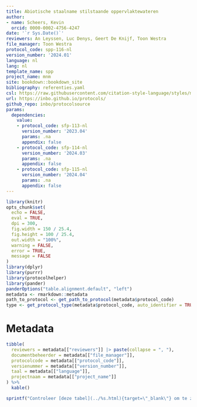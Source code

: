 ```yaml
---
title: Abiotische staalname stilstaande oppervlaktewateren
author:
- name: Scheers, Kevin
  orcid: 0000-0002-4756-4247
date: '`r Sys.Date()`'
reviewers: An Leyssen, Luc Denys, Geert De Knijf, Toon Westra
file_manager: Toon Westra
protocol_code: spp-116-nl
version_number: '2024.01'
language: nl
lang: nl
template_name: spp
project_name: mnm
site: bookdown::bookdown_site
bibliography: referenties.yaml
csl: https://raw.githubusercontent.com/citation-style-language/styles/master/research-institute-for-nature-and-forest.csl
url: https://inbo.github.io/protocols/
github_repo: inbo/protocolsource
params:
  dependencies:
    value:
    - protocol_code: sfp-113-nl
      version_number: '2023.04'
      params: .na
      appendix: false
    - protocol_code: sfp-114-nl
      version_number: '2024.03'
      params: .na
      appendix: false
    - protocol_code: sfp-115-nl
      version_number: '2024.04'
      params: .na
      appendix: false
---
```


```{=html}
<!--
Instructies bij opmaak van het protocol:

Hieronder vind je de verschillende onderdelen van een protocol.
In de bijhorende losse `Rmd` bestanden vind je een beschrijving wat er bij elk onderdeel vermeld moet worden.
Het is in die bestanden dat je moet editeren.
Niet alle onderdelen zijn altijd van toepassing.
Laat in die gevallen de titel hoofdingen staan en vermeld expliciet "niet van toepassing".
-->
```
```r
library(knitr)
opts_chunk$set(
  echo = FALSE,
  eval = TRUE,
  dpi = 300,
  fig.width = 150 / 25.4,
  fig.height = 100 / 25.4,
  out.width = "100%",
  warning = FALSE,
  error = TRUE,
  message = FALSE
)
library(dplyr)
library(purrr)
library(protocolhelper)
library(pander)
panderOptions("table.alignment.default", "left")
metadata <- rmarkdown::metadata
path_to_protocol <- get_path_to_protocol(metadata$protocol_code)
type <- get_protocol_type(metadata$protocol_code, auto_identifier = TRUE)
```

# Metadata {.unnumbered}

```r
tibble(
  reviewers = metadata[["reviewers"]] |> paste(collapse = ", "),
  documentbeheerder = metadata[["file_manager"]],
  protocolcode = metadata[["protocol_code"]],
  versienummer = metadata[["version_number"]],
  taal = metadata[["language"]],
  projectnaam = metadata[["project_name"]]
) %>%
  kable()
```

```r
sprintf("Controleer [deze tabel](../%s.html){target=\"_blank\"} om te zien of een meer recente versie beschikbaar is.", type) |> cat() # nolint
```
